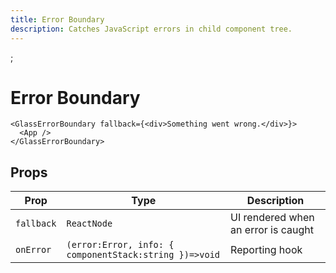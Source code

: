 ```yaml
---
title: Error Boundary
description: Catches JavaScript errors in child component tree.
---
```

;

# Error Boundary

```tsx
<GlassErrorBoundary fallback={<div>Something went wrong.</div>}>
  <App />
</GlassErrorBoundary>
```

## Props

| Prop       | Type                                                   | Description                         |
| ---------- | ------------------------------------------------------ | ----------------------------------- |
| `fallback` | `ReactNode`                                            | UI rendered when an error is caught |
| `onError`  | `(error:Error, info: { componentStack:string })=>void` | Reporting hook                      |
